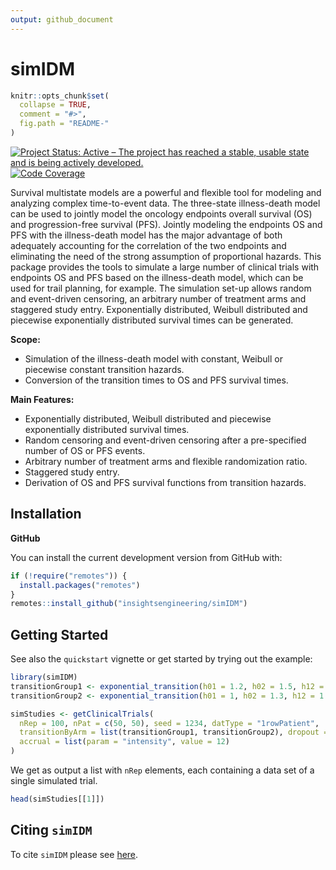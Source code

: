 ```yaml
---
output: github_document
---
```


<!-- markdownlint-disable-file -->
<!-- README.md needs to be generated from README.Rmd. Please edit that file -->

# simIDM

```r
knitr::opts_chunk$set(
  collapse = TRUE,
  comment = "#>",
  fig.path = "README-"
)
```

<!-- badges: start -->
[![Project Status: Active – The project has reached a stable, usable state and is being actively developed.](https://www.repostatus.org/badges/latest/active.svg)](https://www.repostatus.org/#active)
[![Code Coverage](https://raw.githubusercontent.com/insightsengineering/simIDM/_xml_coverage_reports/data/main/badge.svg)](https://raw.githubusercontent.com/insightsengineering/simIDM/_xml_coverage_reports/data/main/coverage.xml)
<!-- badges: end -->
\

Survival multistate models are a powerful and flexible tool for modeling and analyzing complex time-to-event data.
The three-state illness-death model can be used to jointly model the oncology endpoints overall survival (OS) and
progression-free survival (PFS). Jointly modeling the endpoints OS and PFS with the illness-death model has the major 
advantage of both adequately accounting for the correlation of the two endpoints and eliminating the need of the strong 
assumption of proportional hazards. This package provides the tools to simulate a large number of clinical trials with 
endpoints OS and PFS based on the illness-death model, which can be used for trail planning, for example. The simulation 
set-up allows random and event-driven censoring, an arbitrary number of treatment arms and staggered study entry.
Exponentially distributed, Weibull distributed and piecewise exponentially distributed survival times can be generated.

**Scope:**

* Simulation of the illness-death model with constant, Weibull or piecewise constant transition hazards.
* Conversion of the transition times to OS and PFS survival times.

**Main Features:**

* Exponentially distributed, Weibull distributed and piecewise exponentially distributed survival times.
* Random censoring and event-driven censoring after a pre-specified number of OS or PFS events.
* Arbitrary number of treatment arms and flexible randomization ratio.
* Staggered study entry.
* Derivation of OS and PFS survival functions from transition hazards.

## Installation

<!-- **CRAN** -->

<!-- You can install the current stable version from CRAN with: -->

<!-- ```{r cran-installation, eval = FALSE} -->
<!-- install.packages("mmrm") -->
<!-- ``` -->

**GitHub**

You can install the current development version from GitHub with:

```r
if (!require("remotes")) {
  install.packages("remotes")
}
remotes::install_github("insightsengineering/simIDM")
```

## Getting Started

See also the `quickstart` vignette or get started by trying out the example:

```r
library(simIDM)
transitionGroup1 <- exponential_transition(h01 = 1.2, h02 = 1.5, h12 = 1.6)
transitionGroup2 <- exponential_transition(h01 = 1, h02 = 1.3, h12 = 1.7)

simStudies <- getClinicalTrials(
  nRep = 100, nPat = c(50, 50), seed = 1234, datType = "1rowPatient",
  transitionByArm = list(transitionGroup1, transitionGroup2), dropout = list(rate = 0.1, time = 12),
  accrual = list(param = "intensity", value = 12)
)
```

We get as output a list with `nRep` elements, each containing a data set of a single simulated trial.

```r
head(simStudies[[1]])
```


## Citing `simIDM`

To cite `simIDM` please see [here](https://insightsengineering.github.io/simIDM/main/authors.html#citation).
